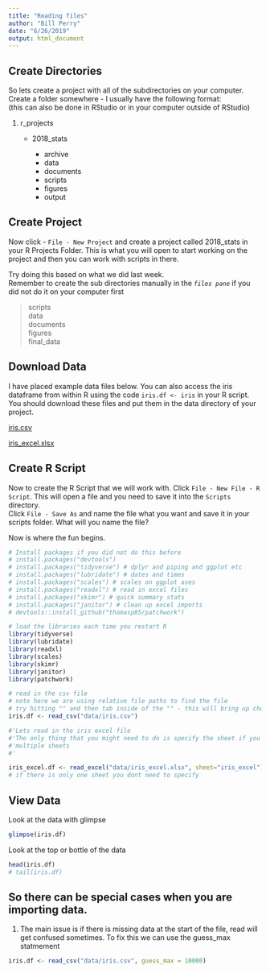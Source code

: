 ```yaml
---
title: "Reading files"
author: "Bill Perry"
date: "6/26/2019"
output: html_document
---
```

## Create Directories     
So lets create a project with all of the subdirectories on your computer. Create a folder somewhere - I usually have the following format:     
(this can also be done in RStudio or in your computer outside of RStudio)   

1. r_projects        

    * 2018_stats      
    
        + archive      
        + data     
        + documents  
        + scripts   
        + figures   
        + output   
         

## Create Project     

Now click - ```File - New Project``` and create a project called 2018_stats in your R Projects Folder. This is what you will open to start working on the project and then you can work with scripts in there.      

Try doing this based on what we did last week.    
Remember to create the sub directories manually in the *`files pane`* if you did not do it on your computer first        

> scripts   
> data    
> documents     
> figures    
> final_data   



## Download Data      

I have placed example data files below. You can also access the iris dataframe from within R using the code ```iris.df <- iris``` in your R script. You should download these files and put them in the data directory of your project.      

[iris.csv](https://wlperry.github.io/2018_stats/data/iris.csv)     
 
[iris_excel.xlsx](https://wlperry.github.io/2018_stats/data/iris_excel.xlsx)    

## Create R Script          

Now to create the R Script that we will work with. Click ```File - New File - R Script```. This will open a file and you need to save it into the ```Scripts``` directory.      
Click ```File - Save As``` and name the file what you want and save it in your scripts folder. What will you name the file?      

Now is where the fun begins.

```r
# Install packages if you did not do this before
# install.packages("devtools")
# install.packages("tidyverse") # dplyr and piping and ggplot etc
# install.packages("lubridate") # dates and times
# install.packages("scales") # scales on ggplot ases
# install.packages("readxl") # read in excel files
# install.packages("skimr") # quick summary stats
# install.packages("janitor") # clean up excel imports
# devtools::install_github("thomasp85/patchwork")

# load the libraries each time you restart R
library(tidyverse)
library(lubridate)
library(readxl)
library(scales)
library(skimr)
library(janitor)
library(patchwork)
```


```r
# read in the csv file
# note here we are using relative file paths to find the file
# try hitting "" and then tab inside of the "" - this will bring up choices
iris.df <- read_csv("data/iris.csv")
```


```r
#'Lets read in the iris excel file
#'The only thing that you might need to do is specify the sheet if you use 
#'multiple sheets
#'

iris_excel.df <- read_excel("data/iris_excel.xlsx", sheet="iris_excel")	
# if there is only one sheet you dont need to specify
```


## View Data     
Look at the data with glimpse
```r
glimpse(iris.df)
```

Look at the top or bottle of the data
```r
head(iris.df)
# tail(iris.df)
```

## So there can be special cases when you are importing data.    
1. The main issue is if there is missing data at the start of the file, read will get confused sometimes. To fix this we can use the guess_max statmement   
```r
iris.df <- read_csv("data/iris.csv", guess_max = 10000)
```








<!-- Global Site Tag (gtag.js) - Google Analytics -->
<script async src="https://www.googletagmanager.com/gtag/js?id=UA-88373117-4"></script>
<script>
  window.dataLayer = window.dataLayer || [];
  function gtag(){dataLayer.push(arguments)};
  gtag('js', new Date());

  gtag('config', 'UA-88373117-4');
</script>

